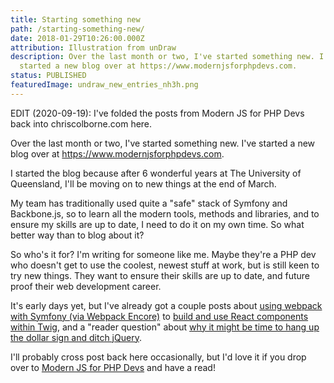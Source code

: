 ```yaml
---
title: Starting something new
path: /starting-something-new/
date: 2018-01-29T10:26:00.000Z
attribution: Illustration from unDraw
description: Over the last month or two, I've started something new. I've
  started a new blog over at https://www.modernjsforphpdevs.com.
status: PUBLISHED
featuredImage: undraw_new_entries_nh3h.png
---
```

EDIT (2020-09-19): I've folded the posts from Modern JS for PHP Devs back into chriscolborne.com here.

Over the last month or two, I've started something new. I've started a new blog over at https://www.modernjsforphpdevs.com.

I started the blog because after 6 wonderful years at The University of Queensland, I'll be moving on to new things at the end of March. 

My team has traditionally used quite a "safe" stack of Symfony and Backbone.js, so to learn all the modern tools, methods and libraries, and to ensure my skills are up to date, I need to do it on my own time. So what better way than to blog about it?

So who's it for? I'm writing for someone like me. Maybe they're a PHP dev who doesn't get to use the coolest, newest stuff at work, but is still keen to try new things. They want to ensure their skills are up to date, and future proof their web development career.

It's early days yet, but I've already got a couple posts about [using webpack with Symfony (via Webpack Encore)](https://www.modernjsforphpdevs.com/symfony-webpack-encore/) to [build and use React components within Twig](https://www.modernjsforphpdevs.com/react-symfony-4-starter-repo/), and a "reader question" about [why it might be time to hang up the dollar sign and ditch jQuery](https://www.modernjsforphpdevs.com/why-react-vue-not-jquery).

I'll probably cross post back here occasionally, but I'd love it if you drop over to [Modern JS for PHP Devs](https://www.modernjsforphpdevs.com) and have a read!